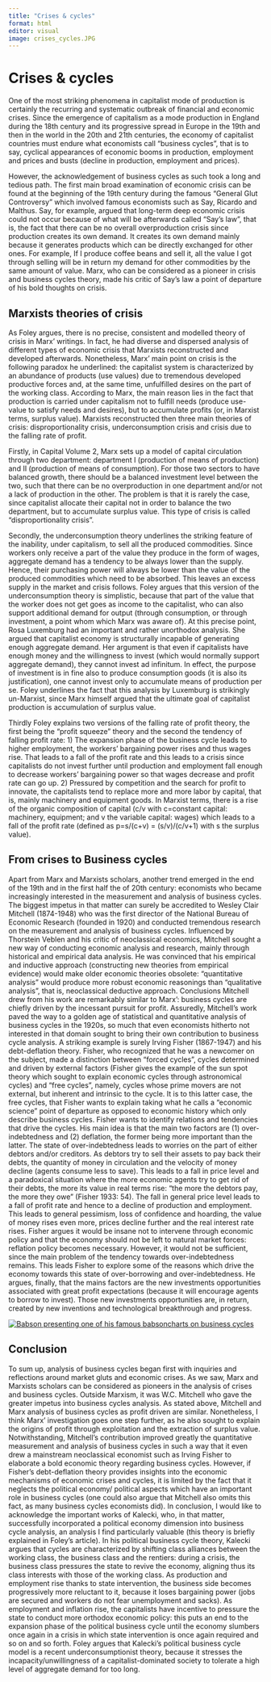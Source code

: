 ```yaml
---
title: "Crises & cycles"
format: html
editor: visual
image: crises_cycles.JPG
---
```


# Crises & cycles

One of the most striking phenomena in capitalist mode of production is certainly the recurring and systematic outbreak of financial and economic crises. Since the emergence of capitalism as a mode production in England during the 18th century and its progressive spread in Europe in the 19th and then in the world in the 20th and 21th centuries, the economy of capitalist countries must endure what economists call "business cycles", that is to say, cyclical appearances of economic booms in production, employment and prices and busts (decline in production, employment and prices).

However, the acknowledgement of business cycles as such took a long and tedious path. The first main broad examination of economic crisis can be found at the beginning of the 19th century during the famous "General Glut Controversy" which involved famous economists such as Say, Ricardo and Malthus. Say, for example, argued that long-term deep economic crisis could not occur because of what will be afterwards called "Say's law", that is, the fact that there can be no overall overproduction crisis since production creates its own demand. It creates its own demand mainly because it generates products which can be directly exchanged for other ones. For example, If I produce coffee beans and sell it, all the value I got through selling will be in return my demand for other commodities by the same amount of value. Marx, who can be considered as a pioneer in crisis and business cycles theory, made his critic of Say's law a point of departure of his bold thoughts on crisis.

## Marxists theories of crisis

As Foley argues, there is no precise, consistent and modelled theory of crisis in Marx' writings. In fact, he had diverse and dispersed analysis of different types of economic crisis that Marxists reconstructed and developed afterwards. Nonetheless, Marx' main point on crisis is the following paradox he underlined: the capitalist system is characterized by an abundance of products (use values) due to tremendous developed productive forces and, at the same time, unfulfilled desires on the part of the working class. According to Marx, the main reason lies in the fact that production is carried under capitalism not to fulfill needs (produce use-value to satisfy needs and desires), but to accumulate profits (or, in Marxist terms, surplus value). Marxists reconstructed then three main theories of crisis: disproportionality crisis, underconsumption crisis and crisis due to the falling rate of profit.

Firstly, in Capital Volume 2, Marx sets up a model of capital circulation through two department: department I (production of means of production) and II (production of means of consumption). For those two sectors to have balanced growth, there should be a balanced investment level between the two, such that there can be no overproduction in one department and/or not a lack of production in the other. The problem is that it is rarely the case, since capitalist allocate their capital not in order to balance the two department, but to accumulate surplus value. This type of crisis is called "disproportionality crisis".

Secondly, the underconsumption theory underlines the striking feature of the inability, under capitalism, to sell all the produced commodities. Since workers only receive a part of the value they produce in the form of wages, aggregate demand has a tendency to be always lower than the supply. Hence, their purchasing power will always be lower than the value of the produced commodities which need to be absorbed. This leaves an excess supply in the market and crisis follows. Foley argues that this version of the underconsumption theory is simplistic, because that part of the value that the worker does not get goes as income to the capitalist, who can also support additional demand for output (through consumption, or through investment, a point whom which Marx was aware of). At this precise point, Rosa Luxemburg had an important and rather unorthodox analysis. She argued that capitalist economy is structurally incapable of generating enough aggregate demand. Her argument is that even if capitalists have enough money and the willingness to invest (which would normally support aggregate demand), they cannot invest ad infinitum. In effect, the purpose of investment is in fine also to produce consumption goods (it is also its justification), one cannot invest only to accumulate means of production per se. Foley underlines the fact that this analysis by Luxemburg is strikingly un-Marxist, since Marx himself argued that the ultimate goal of capitalist production is accumulation of surplus value.

Thirdly Foley explains two versions of the falling rate of profit theory, the first being the "profit squeeze" theory and the second the tendency of falling profit rate: 1) The expansion phase of the business cycle leads to higher employment, the workers' bargaining power rises and thus wages rise. That leads to a fall of the profit rate and this leads to a crisis since capitalists do not invest further until production and employment fall enough to decrease workers' bargaining power so that wages decrease and profit rate can go up. 2) Pressured by competition and the search for profit to innovate, the capitalists tend to replace more and more labor by capital, that is, mainly machinery and equipment goods. In Marxist terms, there is a rise of the organic composition of capital (c/v with c=constant capital: machinery, equipment; and v the variable capital: wages) which leads to a fall of the profit rate (defined as p=s/(c+v) = (s/v)/(c/v+1) with s the surplus value).

## From crises to Business cycles

Apart from Marx and Marxists scholars, another trend emerged in the end of the 19th and in the first half the of 20th century: economists who became increasingly interested in the measurement and analysis of business cycles. The biggest impetus in that matter can surely be accredited to Wesley Clair Mitchell (1874-1948) who was the first director of the National Bureau of Economic Research (founded in 1920) and conducted tremendous research on the measurement and analysis of business cycles. Influenced by Thorstein Veblen and his critic of neoclassical economics, Mitchell sought a new way of conducting economic analysis and research, mainly through historical and empirical data analysis. He was convinced that his empirical and inductive approach (constructing new theories from empirical evidence) would make older economic theories obsolete: "quantitative analysis" would produce more robust economic reasonings than "qualitative analysis", that is, neoclassical deductive approach. Conclusions Mitchell drew from his work are remarkably similar to Marx': business cycles are chiefly driven by the incessant pursuit for profit. Assuredly, Mitchell's work paved the way to a golden age of statistical and quantitative analysis of business cycles in the 1920s, so much that even economists hitherto not interested in that domain sought to bring their own contribution to business cycle analysis. A striking example is surely Irving Fisher (1867-1947) and his debt-deflation theory. Fisher, who recognized that he was a newcomer on the subject, made a distinction between "forced cycles", cycles determined and driven by external factors (Fisher gives the example of the sun spot theory which sought to explain economic cycles through astronomical cycles) and "free cycles", namely, cycles whose prime movers are not external, but inherent and intrinsic to the cycle. It is to this latter case, the free cycles, that Fisher wants to explain taking what he calls a "economic science" point of departure as opposed to economic history which only describe business cycles. Fisher wants to identify relations and tendencies that drive the cycles. His main idea is that the main two factors are (1) over-indebtedness and (2) deflation, the former being more important than the latter. The state of over-indebtedness leads to worries on the part of either debtors and/or creditors. As debtors try to sell their assets to pay back their debts, the quantity of money in circulation and the velocity of money decline (agents consume less to save). This leads to a fall in price level and a paradoxical situation where the more economic agents try to get rid of their debts, the more its value in real terms rise: "the more the debtors pay, the more they owe" (Fisher 1933: 54). The fall in general price level leads to a fall of profit rate and hence to a decline of production and employment. This leads to general pessimism, loss of confidence and hoarding, the value of money rises even more, prices decline further and the real interest rate rises. Fisher argues it would be insane not to intervene through economic policy and that the economy should not be left to natural market forces: reflation policy becomes necessary. However, it would not be sufficient, since the main problem of the tendency towards over-indebtedness remains. This leads Fisher to explore some of the reasons which drive the economy towards this state of over-borrowing and over-indebtedness. He argues, finally, that the mains factors are the new investments opportunities associated with great profit expectations (because it will encourage agents to borrow to invest). Those new investments opportunities are, in return, created by new inventions and technological breakthrough and progress.

[![Babson presenting one of his famous babsoncharts on business cycles](babsonchart.jpg){fig-align="center"}](https://centennial.babson.edu/past/roger-babson/)

## Conclusion

To sum up, analysis of business cycles began first with inquiries and reflections around market gluts and economic crises. As we saw, Marx and Marxists scholars can be considered as pioneers in the analysis of crises and business cycles. Outside Marxism, it was W.C. Mitchell who gave the greater impetus into business cycles analysis. As stated above, Mitchell and Marx analysis of business cycles as profit driven are similar. Nonetheless, I think Marx' investigation goes one step further, as he also sought to explain the origins of profit through exploitation and the extraction of surplus value. Notwithstanding, Mitchell's contribution improved greatly the quantitative measurement and analysis of business cycles in such a way that it even drew a mainstream neoclassical economist such as Irving Fisher to elaborate a bold economic theory regarding business cycles. However, if Fisher's debt-deflation theory provides insights into the economic mechanisms of economic crises and cycles, it is limited by the fact that it neglects the political economy/ political aspects which have an important role in business cycles (one could also argue that Mitchell also omits this fact, as many business cycles economists did). In conclusion, I would like to acknowledge the important works of Kalecki, who, in that matter, successfully incorporated a political economy dimension into business cycle analysis, an analysis I find particularly valuable (this theory is briefly explained in Foley's article). In his political business cycle theory, Kalecki argues that cycles are characterized by shifting class alliances between the working class, the business class and the rentiers: during a crisis, the business class pressures the state to revive the economy, aligning thus its class interests with those of the working class. As production and employment rise thanks to state intervention, the business side becomes progressively more reluctant to it, because it loses bargaining power (jobs are secured and workers do not fear unemployment and sacks). As employment and inflation rise, the capitalists have incentive to pressure the state to conduct more orthodox economic policy: this puts an end to the expansion phase of the political business cycle until the economy slumbers once again in a crisis in which state intervention is once again required and so on and so forth. Foley argues that Kalecki's political business cycle model is a recent underconsumptionist theory, because it stresses the incapacity/unwillingness of a capitalist-dominated society to tolerate a high level of aggregate demand for too long.
